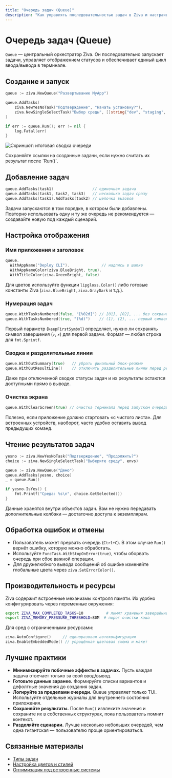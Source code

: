 ```yaml
---
title: "Очередь задач (Queue)"
description: "Как управлять последовательностью задач в Ziva и настраивать поведение очереди"
---
```


# Очередь задач (Queue)

`Queue` — центральный оркестратор Ziva. Он последовательно запускает задачи, управляет отображением статусов и обеспечивает единый цикл ввода/вывода в терминале.

## Создание и запуск

```go
queue := ziva.NewQueue("Развертывание MyApp")

queue.AddTasks(
    ziva.NewYesNoTask("Подтверждение", "Начать установку?"),
    ziva.NewSingleSelectTask("Выбор среды", []string{"dev", "staging", "prod"}),
)

if err := queue.Run(); err != nil {
    log.Fatal(err)
}
```

![Скриншот: итоговая сводка очереди](/images/pic_5.png)

<Info>
Сохраняйте ссылки на созданные задачи, если нужно считать их результат после `Run()`.
</Info>

## Добавление задач

```go
queue.AddTasks(task1)                 // одиночная задача
queue.AddTasks(task1, task2, task3)   // несколько задач сразу
queue.AddTasks(task1).AddTasks(task2) // цепочка вызовов
```

Задачи запускаются в том порядке, в котором были добавлены. Повторно использовать одну и ту же очередь не рекомендуется — создавайте новую под каждый сценарий.

## Настройка отображения

### Имя приложения и заголовок

```go
queue.
  WithAppName("Deploy CLI").              // надпись в шапке
  WithAppNameColor(ziva.BlueBright, true).
  WithTitleColor(ziva.GreenBright, false)
```

Для цветов используйте функции `lipgloss.Color()` либо готовые константы Ziva (`ziva.BlueBright`, `ziva.GrayDark` и т.д.).

### Нумерация задач

```go
queue.WithTasksNumbered(false, "[%02d]") // [01], [02], ... без сохранения исходного символа
queue.WithTasksNumbered(true, "(%d)")    // (1), (2), ... первый символ формата сохраняется
```

Первый параметр (`keepFirstSymbol`) определяет, нужно ли сохранять символ завершения (`✔`, `✗`) для первой задачи. Формат — любая строка для `fmt.Sprintf`.

### Сводка и разделительные линии

```go
queue.WithOutSummary(true)   // убрать финальный блок-резюме
queue.WithOutResultLine()    // отключить разделительные линии перед результатами задач
```

Даже при отключенной сводке статусы задач и их результаты остаются доступными прямо в выводе.

### Очистка экрана

```go
queue.WithClearScreen(true) // очистка терминала перед запуском очереди
```

Полезно, если приложение должно стартовать «с чистого листа». Для встроенных устройств, наоборот, часто удобно оставить вывод предыдущих команд.

## Чтение результатов задач

```go
yesno := ziva.NewYesNoTask("Подтверждение", "Продолжить?")
choice := ziva.NewSingleSelectTask("Выберите среду", envs)

queue := ziva.NewQueue("Демо")
queue.AddTasks(yesno, choice)
_ = queue.Run()

if yesno.IsYes() {
    fmt.Printf("Среда: %s\n", choice.GetSelected())
}
```

Данные хранятся внутри объектов задач. Вам не нужно передавать дополнительные колбэки — достаточно доступа к экземплярам.

## Обработка ошибок и отмены

- Пользователь может прервать очередь (`Ctrl+C`). В этом случае `Run()` вернёт ошибку, которую можно обработать.
- Используйте `FuncTask.WithStopOnError(true)`, чтобы оборвать очередь при сбое важной операции.
- Для дружелюбного вывода сообщений об ошибке изменяйте глобальные цвета через `ziva.SetErrorColor()`.

## Производительность и ресурсы

Ziva содержит встроенные механизмы контроля памяти. Их удобно конфигурировать через переменные окружения:

```bash
export ZIVA_MAX_COMPLETED_TASKS=10          # лимит хранения завершённых задач
export ZIVA_MEMORY_PRESSURE_THRESHOLD=80M  # порог очистки кэша
```

Для сред с ограниченными ресурсами:

```go
ziva.AutoConfigure()     // единоразовая автоконфигурация
ziva.EnableEmbeddedMode() // упрощённая цветовая схема и макет
```

## Лучшие практики

- **Минимизируйте побочные эффекты в задачах.** Пусть каждая задача отвечает только за свой ввод/вывод.
- **Готовьте данные заранее.** Формируйте списки вариантов и дефолтные значения до создания задач.
- **Логируйте за пределами очереди.** Queue управляет только TUI. Используйте отдельные журналы для внутреннего состояния приложения.
- **Сохраняйте результаты.** После `Run()` извлеките значения и сохраните их в собственных структурах, пока пользователь помнит контекст.
- **Разделяйте сценарии.** Лучше несколько небольших очередей, чем одна гигантская — пользователю проще ориентироваться.

## Связанные материалы

- [Типы задач](/ru/components/tasks)
- [Настройка цветов и стилей](/ru/customization/colors)
- [Оптимизация под встроенные системы](/ru/customization/embedded-systems)
